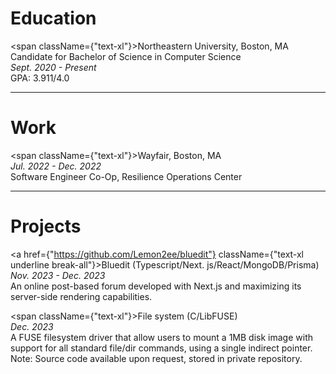 <h1 className={"text-2xl font-medium"}>Education</h1>


<div className={"p-2"}/>

<span className={"text-xl"}>Northeastern University, Boston, MA </span><br/>
Candidate for Bachelor of Science in Computer Science<br/>
*Sept. 2020 - Present*<br/>
GPA: 3.911/4.0<br/>

<hr className="my-6 border-neutral-100 dark:border-neutral-800"></hr>

<h1 className={"text-2xl font-normal"}>Work</h1>

<div className={"pt-2"}/>

<span className={"text-xl"}>Wayfair, Boston, MA </span><br/>
*Jul. 2022 - Dec. 2022*<br/>
Software Engineer Co-Op, Resilience Operations Center<br/>

<hr className="my-6 border-neutral-100 dark:border-neutral-800"></hr>

<h1 className={"text-2xl font-normal"}>Projects</h1>

<div className={"pt-2"}/>

<a href={"https://github.com/Lemon2ee/bluedit"} className={"text-xl underline break-all"}>Bluedit (Typescript/Next.
    js/React/MongoDB/Prisma)</a><br/>
*Nov. 2023 - Dec. 2023*<br/>
An online post-based forum developed with Next.js and maximizing its server-side rendering capabilities.<br/>

<span className={"text-xl"}>File system (C/LibFUSE)</span><br/>
*Dec. 2023*<br/>
A FUSE filesystem driver that allow users to mount a 1MB disk image with support for all standard file/dir commands,
using a single indirect pointer.
<br/> Note: Source code available upon request, stored in private repository.
<br/>
